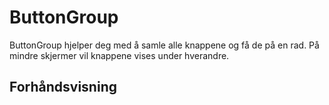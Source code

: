 
<Meta of={ButtonGroupStories} />

# ButtonGroup

ButtonGroup hjelper deg med å samle alle knappene og få de på en rad. På mindre skjermer vil knappene vises under hverandre.

## Forhåndsvisning

<Canvas of={ButtonGroupStories.Standard} />
<Controls of={ButtonGroupStories.Standard} />
